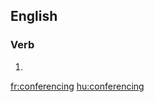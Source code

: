 ==English==
{{wikipedia|dab=conferencing}}
===Verb===
{{head|en}}
# {{present participle of|conference|lang=en}}

[[fr:conferencing]]
[[hu:conferencing]]